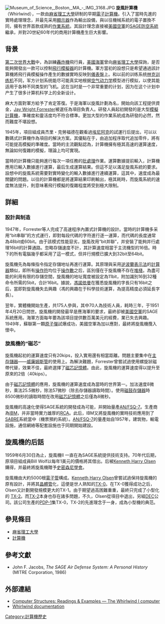 [[File:Museum_of_Science,_Boston,_MA_-_IMG_3168.JPG|right]]
'''旋風計算機'''（Whirlwind），一款由[[麻省理工大學|麻省理工大學]]研制的早期[[電子計算機|電子計算機]]。引入了當時先進的實時處理理念，并最先采用[[顯示器|顯示器]]作為輸出設備，與以往機械系統的電子置換不同，擁有世界首款成熟的[[作業系統|作業系統]]。其設計理念直接被[[美國空軍|美國空軍]]的[[賢者系統|SAGE防空系統]]繼承，并對20世紀60年代的商用計算機產生巨大影響。

==背景==
[[第二次世界大戰|第二次世界大戰]]中，為訓練[[轟炸機|轟炸機]]飛行員，[[美國海軍|美國海軍]]曾向[[麻省理工大學|麻省理工大學]]探詢，是否能夠開發出一款可以控制[[飛行模擬器|飛行模擬器]]的計算機。軍方當初的設想只是希望通過該計算機將飛行員模擬操作產生的數據實時反映到[[儀表盤|儀表盤]]上。和以前的训练系统[[林克训练机|林克训练机]]不同，军方计划系统能尽可能真实地根据[[空气动力学|空气动力学]]模型进行模拟，以使其能适用于各种不同类型的飞机。这在当时是一个非常重要的计划，因为在这个计划中产生了很多计算机科学上的全新设计。

麻大方面對軍方給予了肯定答復。于是海軍以旋風計劃為名，開始向該工程提供資金，[[Jay_Wright_Forrester|Jay Wright Forrester]]被選任為項目負責人。研發人員起初開發的是大型[[類比計算機|模擬計算機]]，準確度和靈活度均不符合標準。更加大型的作業系統成為研發的必然，然而難度不堪設想。

1945年，項目組成員杰里・克勞福德在觀看過[[電子數值積分計算器|埃尼阿克]]的試運行后提出，可以以數碼式計算機作為項目的解決方案。其優點在于，由追加程序取代追加零件，將有可能提高模擬的準確度。當時的主流觀點認為，計算機擁有極其高速的運算速度，無論如何復雜的模擬，理論上均可實現。

當時的計算機只能夠進行每次一項任務的[[批處理任務|批處理]]作業。運算數據提前輸入，計算機應用已輸入數據進行運算，最后生成運算結果。但這不足以滿足旋風系統的要求。設想中的旋風系統需要對實時變化的輸入數據進行連續運算，這其中，速度成為最關鍵的問題。以往的計算機都是將運算結果印刷輸出，極其耗時，而旋風系統的速度無法提升，則意味著飛行模擬的復雜程度將受到極大限制。

==詳細==

===設計與制造===
1947年，Forrester等人完成了高速程序內置式計算機的設計。當時的計算機多采用“bit串聯”的方式運行，即對每段代碼的字符進行逐一運算，而代碼的長度通常為48bit或60bit。由于該模式性能惡劣，旋風改用“bit并聯”，并安裝了能夠并行處理16bit的計算通路。忽略存儲速度不計，其計算速度相當于主流機型的16倍。時下的所有電腦幾乎都采用了這一模式，但并行規模已擴大到32bit至64bit。

旋風機先為每條指令指定存儲地址再進行運算。其原理與采用[[逆波蘭表示法|逆波蘭表示法]]的[[計算器|計算器]]類似，即所有[[操作符|操作符]]均位于[[操作數|操作數]]之后，區別僅在于旋風機不存在[[堆棧|堆棧]]。為盡可能的利用有限的存儲空間，旋風機的地址寬度被設定為11bit，附加識別16到32種命令所需的5bit，合計16bit。據說，[[約翰·冯·诺伊曼|馮諾依曼]]在獲悉旋風機的字長只有16bit之后，當即對旋風機失去興趣（馮的興趣在于科學技術運算，為提高精度必須延長字長）。

翌年，實體機開始生產，共175人參與，其中70人為技術人員，耗時三年，于1951年4月20日問世。旋風機的開發最早是應海軍的要求，最終卻被[[美國空軍|美國空軍]]的SAGE系統應用。海軍方面每年要為該項目提供數百萬美元的經費，業已失去興趣。1949年，蘇聯第一顆[[原子彈|原子彈]]試爆成功，美國空軍為加以應對，最終將旋風機攬入懷中。

===旋風機的“磁芯”===
旋風機起初的運算速度只有20kips，投入實用還有相當距離。問題主要集中在[[存儲設備|主存儲器]]——[[威廉姆斯管|威廉姆斯管]]的使用上。為解決難題，Forrester曾嘗試過使用螺旋狀磁帶代替，效果不佳，最終選擇了[[磁芯記憶體|磁芯記憶體]]。由此，旋風機的運算速度得以提升至原來的2倍（40kips）。

由于[[磁芯記憶體|磁芯記憶體]]的應用，旋風機的運算速度成為當時的世界第一。加法速度8微秒，乘法25.5微秒，除法57微秒（除去存儲器讀取時間）。使用[[磁鼓存儲器|磁鼓存儲器]]時8500微秒的讀取時間在改用[[磁芯記憶體|磁芯記憶體]]之后僅為8微秒。

旋風機的高速化使得SAGE系統的開發成為可能，并開始量產[[AN/FSQ-7|AN/FSQ-7]]。生產商為[[IBM|IBM]]，并非當時實力雄厚的[[RCA|RCA]]。此后，IBM又將旋風機的實時技術應用到了[[SABRE|SABRE]]系統當中（機票預約系統）。[[AN/FSQ-7|AN/FSQ-7]]的量產始自1957年，建筑物，輸電設施，通信網絡等配套設施也于同期開始建設。

== 旋風機的后話 ==

1959年6月30日為止，旋風機II 一直在為SAGE系統提供技術支持。70年代后期，原項目組成員Bill Wolf以每年1美元的價格將其借出。后被[[Kenneth_Harry_Olsen|Kenneth Harry Olsen]]購得，并最終將旋風機贈予[[史密森尼學會|史密森尼學會]]。

旋風機由大約5000根[[真空管|電子管]]構成。[[Kenneth_Harry_Olsen|Kenneth Harry Olsen]]曾嘗試過保持旋風機的原有設計，并將其[[晶體管|晶體管]]化，這便是世人熟知的[[TX-0|TX-0]]。在TX-0獲得成功之后，Olsen又計劃開發規模更大的TX-1。由于期望過高困難重重，最終只完成了小型化的 [[TX-2|TX-2]]。而[[TX-2|TX-2]]本身也存在諸多問題，不久，Olsen從項目中退出，另組[[DEC|DEC]]公司。該公司生產的[[PDP-1|PDP-1]]集TX-0，TX-2的先進理念于一身，成為小型機的典范。

==參見條目==
*[[麻省理工大學|麻省理工大學]]
*[[計算機|計算機]]

==參考文獻==
* John F. Jacobs, ''The SAGE Air Defense System: A Personal History'' (MITRE Corporation, 1986) 

==外部連結==

*[http://www.research.microsoft.com/~gbell/Computer_Structures__Readings_and_Examples/00000157.htm Computer Structures: Readings & Examples — The Whirlwind I computer] {{Wayback|url=http://www.research.microsoft.com/~gbell/Computer_Structures__Readings_and_Examples/00000157.htm |date=20081113191922 }}
*[http://www.bitsavers.org/pdf/mit/whirlwind Whirlwind documentation] {{Wayback|url=http://www.bitsavers.org/pdf/mit/whirlwind |date=20210118084528 }}

[[Category:計算機歷史|Category:計算機歷史]]